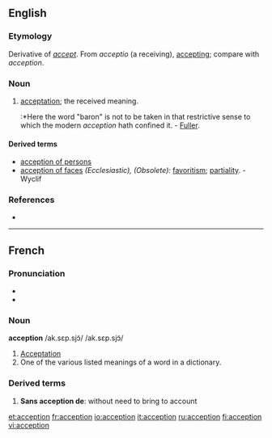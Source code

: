 ==English==

===Etymology===
Derivative of ''[[accept]]''.  From {{L.}} ''acceptio'' (a receiving), [[accepting]]; compare with {{F.}} ''acception''.

===Noun===
{{en-noun}}

# {{obsolete}} [[acceptation]]; the received meaning.
#:*Here the word "baron" is not to be taken in that restrictive sense to which the modern ''acception'' hath confined it. - [[Fuller]].

====Derived terms====
*[[acception of persons]]
*[[acception of faces]] ''(Ecclesiastic), (Obsolete):'' [[favoritism]]; [[partiality]]. - Wyclif

===References===
*{{R:1913}}

----

==French==

===Pronunciation===
*{{IPA|/ak.sɛp.sjɔ̃/}}
*{{SAMPA|/ak.sEp.sjO~/}}

===Noun===
'''acception''' /ak.sɛp.sjɔ̃/ /ak.sɛp.sjɔ̃/

# [[Acceptation]]
# One of the various listed meanings of a word in a dictionary.

===Derived terms===
# '''Sans acception de''':  without need to bring to account

[[et:acception]]
[[fr:acception]]
[[io:acception]]
[[it:acception]]
[[ru:acception]]
[[fi:acception]]
[[vi:acception]]